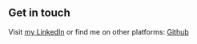 ## Get in touch

Visit [my LinkedIn](https://www.linkedin.com/in/tiffany-tam-52517522/) or find me on other platforms: [Github](https://github.com/Code4Fire) 
